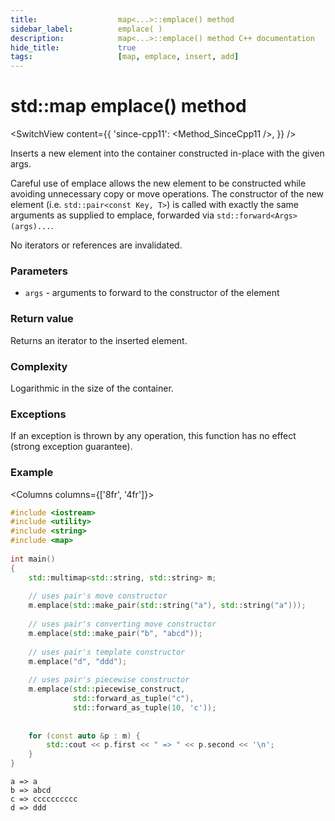 ```yaml
---
title:					map<...>::emplace() method
sidebar_label:			emplace( )
description:			map<...>::emplace() method C++ documentation
hide_title:				true
tags:					[map, emplace, insert, add]
---
```



<!----------------- Codes ---------------------->

<!-- emplace() -->

# std::map emplace() method

<SwitchView content={{
    'since-cpp11': <Method_SinceCpp11 />,
    }} />

Inserts a new element into the container constructed in-place with the given args.

Careful use of emplace allows the new element to be constructed while avoiding unnecessary copy or move operations.
The constructor of the new element (i.e. `std::pair<const Key, T>`) is called with exactly the same arguments as supplied to emplace,
forwarded via `std::forward<Args>(args)...`.

No iterators or references are invalidated.

### Parameters

 - `args` - arguments to forward to the constructor of the element

### Return value

Returns an iterator to the inserted element.

### Complexity

Logarithmic in the size of the container.

### Exceptions

If an exception is thrown by any operation, this function has no effect (strong exception guarantee).

### Example

<Columns columns={['8fr', '4fr']}>
<div>

```cpp title='Main.cpp' showLineNumbers
#include <iostream>
#include <utility>
#include <string>
#include <map>
 
int main()
{
    std::multimap<std::string, std::string> m;
 
    // uses pair's move constructor
    m.emplace(std::make_pair(std::string("a"), std::string("a")));
 
    // uses pair's converting move constructor
    m.emplace(std::make_pair("b", "abcd"));
 
    // uses pair's template constructor
    m.emplace("d", "ddd");
 
    // uses pair's piecewise constructor
    m.emplace(std::piecewise_construct,
              std::forward_as_tuple("c"),
              std::forward_as_tuple(10, 'c'));
 
 
    for (const auto &p : m) {
        std::cout << p.first << " => " << p.second << '\n';
    }
}
```

</div>
<div>

```plaintext title="Output"
a => a
b => abcd
c => cccccccccc
d => ddd
```

</div>
</Columns>
